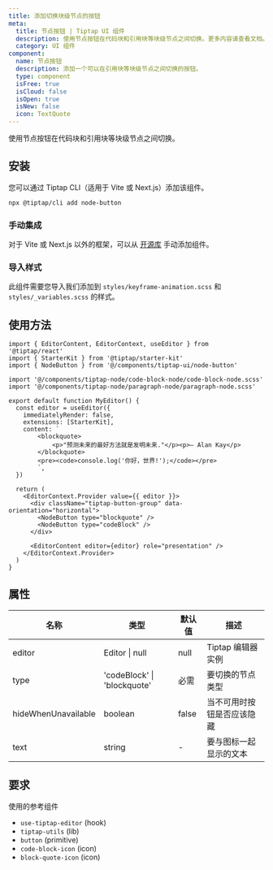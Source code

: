 ```yaml
---
title: 添加切换块级节点的按钮
meta:
  title: 节点按钮 | Tiptap UI 组件
  description: 使用节点按钮在代码块和引用块等块级节点之间切换。更多内容请查看文档。
  category: UI 组件
component:
  name: 节点按钮
  description: 添加一个可以在引用块等块级节点之间切换的按钮。
  type: component
  isFree: true
  isCloud: false
  isOpen: true
  isNew: false
  icon: TextQuote
---
```



使用节点按钮在代码块和引用块等块级节点之间切换。

<CodeDemo isScrollable src="https://template.tiptap.dev/preview/tiptap-ui/node-button" />

## 安装
您可以通过 Tiptap CLI（适用于 Vite 或 Next.js）添加该组件。

```bash
npx @tiptap/cli add node-button
```

### 手动集成
对于 Vite 或 Next.js 以外的框架，可以从 [开源库](https://github.com/ueberdosis/tiptap-ui-components/tree/main/apps/web/src/components/tiptap-ui/node-button) 手动添加组件。

### 导入样式

此组件需要您导入我们添加到 `styles/keyframe-animation.scss` 和 `styles/_variables.scss` 的样式。

## 使用方法

```tsx
import { EditorContent, EditorContext, useEditor } from '@tiptap/react'
import { StarterKit } from '@tiptap/starter-kit'
import { NodeButton } from '@/components/tiptap-ui/node-button'

import '@/components/tiptap-node/code-block-node/code-block-node.scss'
import '@/components/tiptap-node/paragraph-node/paragraph-node.scss'

export default function MyEditor() {
  const editor = useEditor({
    immediatelyRender: false,
    extensions: [StarterKit],
    content: `
        <blockquote>
            <p>"预测未来的最好方法就是发明未来."</p><p>— Alan Kay</p>
        </blockquote>
        <pre><code>console.log('你好，世界!');</code></pre>
        `,
  })

  return (
    <EditorContext.Provider value={{ editor }}>
      <div className="tiptap-button-group" data-orientation="horizontal">
        <NodeButton type="blockquote" />
        <NodeButton type="codeBlock" />
      </div>

      <EditorContent editor={editor} role="presentation" />
    </EditorContext.Provider>
  )
}
```

## 属性

| 名称                | 类型                        | 默认值  | 描述                                              |
| ------------------- | --------------------------- | -------- | -------------------------------------------------- |
| editor              | Editor \| null              | null     | Tiptap 编辑器实例                                 |
| type                | 'codeBlock' \| 'blockquote' | 必需      | 要切换的节点类型                                  |
| hideWhenUnavailable | boolean                     | false    | 当不可用时按钮是否应该隐藏                        |
| text                | string                      | -        | 要与图标一起显示的文本                            |

## 要求

使用的参考组件

- `use-tiptap-editor` (hook)
- `tiptap-utils` (lib)
- `button` (primitive)
- `code-block-icon` (icon)
- `block-quote-icon` (icon)